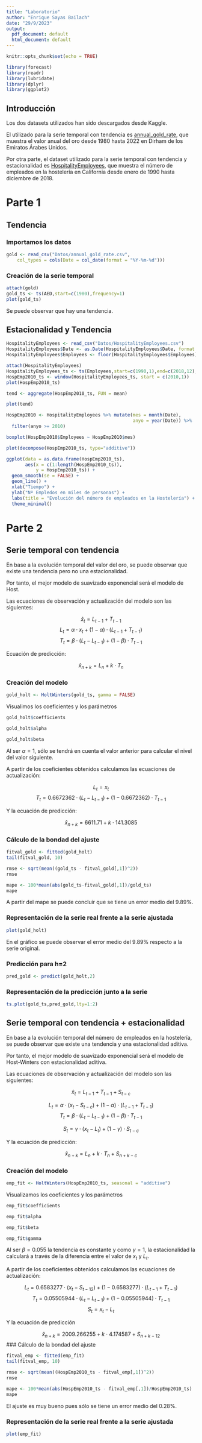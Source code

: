```yaml
---
title: "Laboratorio"
author: "Enrique Sayas Bailach"
date: "29/9/2023"
output:
  pdf_document: default
  html_document: default
---
```


```r
knitr::opts_chunk$set(echo = TRUE)
```

```r
library(forecast)
library(readr)
library(lubridate)
library(dplyr)
library(ggplot2)
```

## Introducción

Los dos datasets utilizados han sido descargados desde Kaggle.

El utilizado para la serie temporal con tendencia es [annual_gold_rate](https://www.kaggle.com/datasets/hemil26/gold-rates-1985-jan-2022), que muestra el valor anual del oro desde 1980 hasta 2022 en Dirham de los Emiratos Árabes Unidos.

Por otra parte, el dataset utilizado para la serie temporal con tendencia y estacionalidad es [HospitalityEmployees](https://www.kaggle.com/datasets/gabrielsantello/hospitality-employees-time-series-dataset/data), que muestra el número de empleados en la hostelería en California desde enero de 1990 hasta diciembre de 2018.

# Parte 1

## Tendencia

### Importamos los datos

```r
gold <- read_csv("Datos/annual_gold_rate.csv", 
    col_types = cols(Date = col_date(format = "%Y-%m-%d")))
```

### Creación de la serie temporal

```r
attach(gold)
gold_ts <- ts(AED,start=c(1980),frequency=1)
plot(gold_ts)
```

Se puede observar que hay una tendencia.

## Estacionalidad y Tendencia

```r
HospitalityEmployees <- read_csv("Datos/HospitalityEmployees.csv")
HospitalityEmployees$Date <- as.Date(HospitalityEmployees$Date, format = "%m/%d/%Y")
HospitalityEmployees$Employees <- floor(HospitalityEmployees$Employees)
```

```r
attach(HospitalityEmployees)
HospitalityEmployees_ts <- ts(Employees,start=c(1990,1),end=c(2018,12),frequency=12)
HospEmp2010_ts <- window(HospitalityEmployees_ts, start = c(2010,1))
plot(HospEmp2010_ts)
```

```r
tend <- aggregate(HospEmp2010_ts, FUN = mean)
```

```r
plot(tend)
```

```r
HospEmp2010 <- HospitalityEmployees %>% mutate(mes = month(Date),
                                               anyo = year(Date)) %>% 
  filter(anyo >= 2010)
```

```r
boxplot(HospEmp2010$Employees ~ HospEmp2010$mes)
```

```r
plot(decompose(HospEmp2010_ts, type="additive"))
```

```r
ggplot(data = as.data.frame(HospEmp2010_ts),
       aes(x = c(1:length(HospEmp2010_ts)),
           y = HospEmp2010_ts)) +
  geom_smooth(se = FALSE) +
  geom_line() +
  xlab("Tiempo") +
  ylab("Nº Empledos en miles de personas") +
  labs(title = "Evolución del número de empleados en la Hostelería") +
  theme_minimal()
```

# Parte 2

## Serie temporal con tendencia

En base a la evolución temporal del valor del oro, se puede observar que existe una tendencia pero no una estacionalidad.

Por tanto, el mejor modelo de suavizado exponencial será el modelo de Host.

Las ecuaciones de observación y actualización del modelo son las siguientes:

$$
\hat{x}_t=L_{t-1} + T_{t-1}
$$
$$
L_t = \alpha \cdot x_t + (1-\alpha) \cdot (L_{t-1}+T_{t-1})
$$
$$
T_t = \beta \cdot (L_t-L_{t-1}) + (1-\beta) \cdot T_{t-1}
$$

Ecuación de predicción:

$$
\hat{x}_{n+k} = L_n + k \cdot T_{n}
$$

### Creación del modelo

```r
gold_holt <- HoltWinters(gold_ts, gamma = FALSE)
```

Visualimos los coeficientes y los parámetros

```r
gold_holt$coefficients
```

```r
gold_holt$alpha
```

```r
gold_holt$beta
```

Al ser $\alpha = 1$, sólo se tendrá en cuenta el valor anterior para calcular el nivel del valor siguiente.

A partir de los coeficientes obtenidos calculamos las ecuaciones de actualización:

$$
L_t = x_t
$$
$$
T_t = 0.6672362 \cdot (L_t-L_{t-1}) + (1-0.6672362) \cdot T_{t-1}
$$

Y la ecuación de predicción:

$$
\hat{x}_{n+k} = 6611.71 + k \cdot 141.3085
$$

### Cálculo de la bondad del ajuste

```r
fitval_gold <- fitted(gold_holt)
tail(fitval_gold, 10)
```

```r
rmse <- sqrt(mean((gold_ts - fitval_gold[,1])^2))
rmse
```

```r
mape <- 100*mean(abs(gold_ts-fitval_gold[,1])/gold_ts)
mape
```

A partir del mape se puede concluir que se tiene un error medio del 9.89%.

### Representación de la serie real frente a la serie ajustada

```r
plot(gold_holt)
```

En el gráfico se puede observar el error medio del 9.89% respecto a la serie original.

### Predicción para h=2

```r
pred_gold <- predict(gold_holt,2)
```

### Representación de la predicción junto a la serie

```r
ts.plot(gold_ts,pred_gold,lty=1:2)
```

## Serie temporal con tendencia + estacionalidad

En base a la evolución temporal del número de empleados en la hostelería, se puede observar que existe una tendencia y una estacionalidad aditiva.

Por tanto, el mejor modelo de suavizado exponencial será el modelo de Host-Winters con estacionalidad aditiva.

Las ecuaciones de observación y actualización del modelo son las siguientes:

$$
\hat{x}_t = L_{t-1} + T_{t-1} + S_{t-c}
$$

$$
L_t = \alpha \cdot (x_{t}-S_{t-c}) + (1-\alpha) \cdot (L_{t-1} + T_{t-1})
$$
$$
T_t = \beta \cdot (L_t - L_{t-1}) + (1 - \beta) \cdot T_{t-1}
$$

$$
S_t = \gamma \cdot (x_t - L_t) + (1 - \gamma) \cdot S_{t-c}
$$

Y la ecuación de predicción:

$$
\hat{x}_{n+k} = L_n + k\cdot T_n + S_{n+k-c}
$$

### Creación del modelo

```r
emp_fit <- HoltWinters(HospEmp2010_ts, seasonal = "additive")
```

Visualizamos los coeficientes y los parámetros

```r
emp_fit$coefficients
```

```r
emp_fit$alpha
```

```r
emp_fit$beta
```

```r
emp_fit$gamma
```

Al ser $\beta = 0.055$ la tendencia es constante y como $\gamma = 1$, la estacionalidad la calculará a través de la diferencia entre el valor de $x_t$ y $L_t$.

A partir de los coeficientes obtenidos calculamos las ecuaciones de actualización:

$$
L_t = 0.6583277 \cdot (x_t - S_{t-12}) + (1-0.6583277) \cdot(L_{t-1} + T_{t-1})
$$
$$
T_t = 0.05505944 \cdot (L_t-L_{t-1}) + (1-0.05505944) \cdot T_{t-1}
$$
$$
S_t = x_t - L_t
$$

Y la ecuación de predicción

$$
\hat{x}_{n+k} = 2009.266255 + k \cdot 4.174587 + S_{n+k-12}
$$
### Cálculo de la bondad del ajuste

```r
fitval_emp <- fitted(emp_fit)
tail(fitval_emp, 10)
```

```r
rmse <- sqrt(mean((HospEmp2010_ts - fitval_emp[,1])^2))
rmse
```

```r
mape <- 100*mean(abs(HospEmp2010_ts - fitval_emp[,1])/HospEmp2010_ts)
mape
```

El ajuste es muy bueno pues sólo se tiene un error medio del 0.28%.

### Representación de la serie real frente a la serie ajustada

```r
plot(emp_fit)
```


